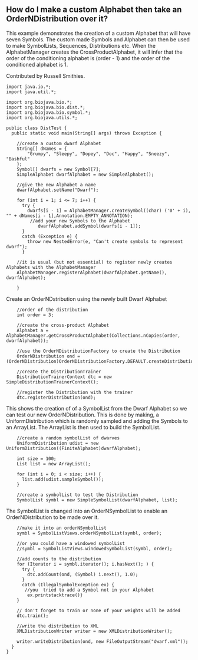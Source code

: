== How do I make a custom Alphabet then take an OrderNDistribution over it? ==

This example demonstrates the creation of a custom Alphabet that will have seven Symbols. The custom made Symbols and Alphabet can then be used to make SymbolLists, Sequences, Distributions etc. When the AlphabetManager creates the CrossProductAlphabet, it will infer that the order of the conditioning alphabet is (order - 1) and the order of the conditioned alphabet is 1.

Contributed by Russell Smithies.

<pre>
import java.io.*;
import java.util.*;

import org.biojava.bio.*;
import org.biojava.bio.dist.*;
import org.biojava.bio.symbol.*;
import org.biojava.utils.*;

public class DistTest {
  public static void main(String[] args) throws Exception {

    //create a custom dwarf Alphabet
    String[] dNames = {
        "Grumpy", "Sleepy", "Dopey", "Doc", "Happy", "Sneezy", "Bashful"
    };
    Symbol[] dwarfs = new Symbol[7];
    SimpleAlphabet dwarfAlphabet = new SimpleAlphabet();

    //give the new Alphabet a name
    dwarfAlphabet.setName("Dwarf");

    for (int i = 1; i <= 7; i++) {
      try {
        dwarfs[i - 1] = AlphabetManager.createSymbol((char) ('0' + i), "" + dNames[i - 1],Annotation.EMPTY_ANNOTATION);
         //add your new Symbols to the Alphabet
			dwarfAlphabet.addSymbol(dwarfs[i - 1]);
      }
      catch (Exception e) {
        throw new NestedError(e, "Can't create symbols to represent dwarf");
      }

    //it is usual (but not essential) to register newly creates Alphabets with the AlphabetManager
    AlphabetManager.registerAlphabet(dwarfAlphabet.getName(), dwarfAlphabet);

    }
</pre>

Create an OrderNDstribution using the newly built Dwarf Alphabet

<pre>
    //order of the distribution
    int order = 3;

    //create the cross-product Alphabet
    Alphabet a = AlphabetManager.getCrossProductAlphabet(Collections.nCopies(order, dwarfAlphabet));

    //use the OrderNDistributionFactory to create the Distribution
    OrderNDistribution ond = (OrderNDistribution)OrderNDistributionFactory.DEFAULT.createDistribution(a);

    //create the DistributionTrainer
    DistributionTrainerContext dtc = new SimpleDistributionTrainerContext();

    //register the Distribution with the trainer
    dtc.registerDistribution(ond);
</pre>

This shows the creation of of a SymbolList from the Dwarf Alphabet so we can test our new OrderNDistribution. This is done by making, a UniformDistribution which is randomly sampled and adding the Symbols to an ArrayList. The ArrayList is then used to build the SymbolList.

<pre>
    //create a random symbolList of dwarves
    UniformDistribution udist = new UniformDistribution((FiniteAlphabet)dwarfAlphabet);

    int size = 100;
    List list = new ArrayList();

    for (int i = 0; i < size; i++) {
      list.add(udist.sampleSymbol());
    }

    //create a symbolList to test the Distribution
    SymbolList symbl = new SimpleSymbolList(dwarfAlphabet, list);
</pre>

The SymbolList is changed into an OrderNSymbolList to enable an OrderNDistribution to be made over it.

<pre>
    //make it into an orderNSymbolList
    symbl = SymbolListViews.orderNSymbolList(symbl, order);

    //or you could have a windowed symbolList
    //symbl = SymbolListViews.windowedSymbolList(symbl, order);

    //add counts to the distribution
    for (Iterator i = symbl.iterator(); i.hasNext(); ) {
      try {
        dtc.addCount(ond, (Symbol) i.next(), 1.0);
      }
      catch (IllegalSymbolException ex) {
       //you  tried to add a Symbol not in your Alphabet
        ex.printstacktrace()}
    }

    // don't forget to train or none of your weights will be added
    dtc.train();

    //write the distribution to XML
    XMLDistributionWriter writer = new XMLDistributionWriter();

    writer.writeDistribution(ond, new FileOutputStream("dwarf.xml"));
  }
}
</pre>